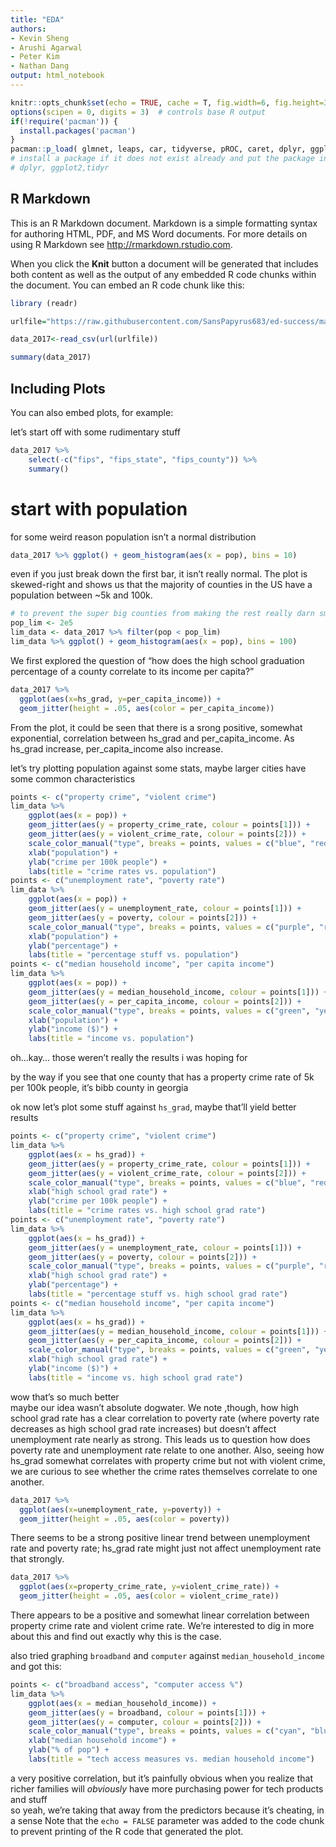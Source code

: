 ---
title: "EDA"
authors:
- Kevin Sheng
- Arushi Agarwal
- Peter Kim
- Nathan Dang
output: html_notebook
---
```{r setup, include=FALSE}
knitr::opts_chunk$set(echo = TRUE, cache = T, fig.width=6, fig.height=3)
options(scipen = 0, digits = 3)  # controls base R output
if(!require('pacman')) {
  install.packages('pacman')
}
pacman::p_load( glmnet, leaps, car, tidyverse, pROC, caret, dplyr, ggplot)
# install a package if it does not exist already and put the package in the path (library)
# dplyr, ggplot2,tidyr
```

## R Markdown

This is an R Markdown document. Markdown is a simple formatting syntax for authoring HTML, PDF, and MS Word documents. For more details on using R Markdown see <http://rmarkdown.rstudio.com>.

When you click the **Knit** button a document will be generated that includes both content as well as the output of any embedded R code chunks within the document. You can embed an R code chunk like this:

```{r cars}
library (readr)

urlfile="https://raw.githubusercontent.com/SansPapyrus683/ed-success/main/data/final_data.csv"

data_2017<-read_csv(url(urlfile))

summary(data_2017)
```

## Including Plots

You can also embed plots, for example:

let's start off with some rudimentary stuff
```{r rudimentary stuff}
data_2017 %>%
    select(-c("fips", "fips_state", "fips_county")) %>%
    summary()
```

# start with population

for some weird reason population isn't a normal distribution
```{r}
data_2017 %>% ggplot() + geom_histogram(aes(x = pop), bins = 10)
```

even if you just break down the first bar, it isn't really normal. The plot is skewed-right and shows us that the majority of counties in the US have a population between ~5k and 100k.
```{r}
# to prevent the super big counties from making the rest really darn small
pop_lim <- 2e5
lim_data <- data_2017 %>% filter(pop < pop_lim)
lim_data %>% ggplot() + geom_histogram(aes(x = pop), bins = 100)
```

We first explored the question of "how does the high school graduation percentage of a county correlate to its income per capita?"
```{r, fig.width=6, fig.height=3}
data_2017 %>%
  ggplot(aes(x=hs_grad, y=per_capita_income)) + 
  geom_jitter(height = .05, aes(color = per_capita_income))
```
From the plot, it could be seen that there is a srong positive, somewhat exponential, correlation between hs_grad and per_capita_income. As hs_grad increase, per_capita_income also increase.


let's try plotting population against some stats, maybe larger cities have some common characteristics
```{r}
points <- c("property crime", "violent crime")
lim_data %>%
    ggplot(aes(x = pop)) +
    geom_jitter(aes(y = property_crime_rate, colour = points[1])) +
    geom_jitter(aes(y = violent_crime_rate, colour = points[2])) +
    scale_color_manual("type", breaks = points, values = c("blue", "red")) +
    xlab("population") +
    ylab("crime per 100k people") +
    labs(title = "crime rates vs. population")
points <- c("unemployment rate", "poverty rate")
lim_data %>%
    ggplot(aes(x = pop)) +
    geom_jitter(aes(y = unemployment_rate, colour = points[1])) +
    geom_jitter(aes(y = poverty, colour = points[2])) +
    scale_color_manual("type", breaks = points, values = c("purple", "red")) +
    xlab("population") +
    ylab("percentage") +
    labs(title = "percentage stuff vs. population")
points <- c("median household income", "per capita income")
lim_data %>%
    ggplot(aes(x = pop)) +
    geom_jitter(aes(y = median_household_income, colour = points[1])) +
    geom_jitter(aes(y = per_capita_income, colour = points[2])) +
    scale_color_manual("type", breaks = points, values = c("green", "yellow")) +
    xlab("population") +
    ylab("income ($)") +
    labs(title = "income vs. population")
```
oh...kay... those weren't really the results i was hoping for

by the way if you see that one county that has a property crime rate of 5k per 100k people, it's bibb county in georgia \

ok now let's plot some stuff against `hs_grad`, maybe that'll yield better results
```{r}
points <- c("property crime", "violent crime")
lim_data %>%
    ggplot(aes(x = hs_grad)) +
    geom_jitter(aes(y = property_crime_rate, colour = points[1])) +
    geom_jitter(aes(y = violent_crime_rate, colour = points[2])) +
    scale_color_manual("type", breaks = points, values = c("blue", "red")) +
    xlab("high school grad rate") +
    ylab("crime per 100k people") +
    labs(title = "crime rates vs. high school grad rate")
points <- c("unemployment rate", "poverty rate")
lim_data %>%
    ggplot(aes(x = hs_grad)) +
    geom_jitter(aes(y = unemployment_rate, colour = points[1])) +
    geom_jitter(aes(y = poverty, colour = points[2])) +
    scale_color_manual("type", breaks = points, values = c("purple", "red")) +
    xlab("high school grad rate") +
    ylab("percentage") +
    labs(title = "percentage stuff vs. high school grad rate")
points <- c("median household income", "per capita income")
lim_data %>%
    ggplot(aes(x = hs_grad)) +
    geom_jitter(aes(y = median_household_income, colour = points[1])) +
    geom_jitter(aes(y = per_capita_income, colour = points[2])) +
    scale_color_manual("type", breaks = points, values = c("green", "yellow")) +
    xlab("high school grad rate") +
    ylab("income ($)") +
    labs(title = "income vs. high school grad rate")
```
wow that's so much better \
maybe our idea wasn't absolute dogwater. We note ,though, how high school grad rate has a clear correlation to poverty rate (where poverty rate decreases as high school grad rate increases) but doesn't affect unemployment rate nearly as strong. This leads us to question how does poverty rate and unemployment rate relate to one another. Also, seeing how hs_grad somewhat correlates with property crime but not with violent crime, we are curious to see whether the crime rates themselves correlate to one another.

```{r, fig.width=6, fig.height=3}
data_2017 %>%
  ggplot(aes(x=unemployment_rate, y=poverty)) + 
  geom_jitter(height = .05, aes(color = poverty))
```
There seems to be a strong positive linear trend between unemployment rate and poverty rate; hs_grad rate might just not affect unemployment rate that strongly.

```{r, fig.width=6, fig.height=3}
data_2017 %>%
  ggplot(aes(x=property_crime_rate, y=violent_crime_rate)) + 
  geom_jitter(height = .05, aes(color = violent_crime_rate))
```
There appears to be a positive and somewhat linear correlation between property crime rate and violent crime rate. We're interested to dig in more about this and find out exactly why this is the case.

also tried graphing `broadband` and `computer` against `median_household_income` and got this:
```{r}
points <- c("broadband access", "computer access %")
lim_data %>%
    ggplot(aes(x = median_household_income)) +
    geom_jitter(aes(y = broadband, colour = points[1])) +
    geom_jitter(aes(y = computer, colour = points[2])) +
    scale_color_manual("type", breaks = points, values = c("cyan", "blue")) +
    xlab("median household income") +
    ylab("% of pop") +
    labs(title = "tech access measures vs. median household income")
```
a very positive correlation, but it's painfully obvious when you realize that richer families will *obviously* have more purchasing power for tech products and stuff \
so yeah, we're taking that away from the predictors because it's cheating, in a sense
Note that the `echo = FALSE` parameter was added to the code chunk to prevent printing of the R code that generated the plot.
